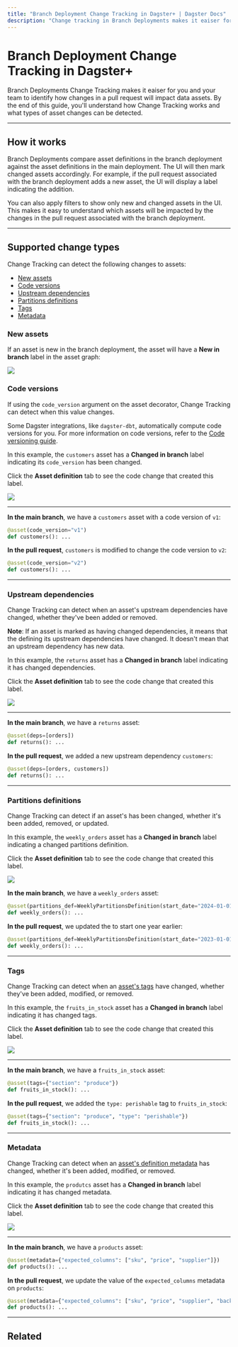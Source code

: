 ```yaml
---
title: "Branch Deployment Change Tracking in Dagster+ | Dagster Docs"
description: "Change tracking in Branch Deployments makes it eaiser for you and your team to identify how changes in a pull request will impact data assets."
---
```


# Branch Deployment Change Tracking in Dagster+

<ApplicableDagsterProduct />

Branch Deployments Change Tracking makes it eaiser for you and your team to identify how changes in a pull request will impact data assets. By the end of this guide, you'll understand how Change Tracking works and what types of asset changes can be detected.

---

## How it works

Branch Deployments compare asset definitions in the branch deployment against the asset definitions in the main deployment. The UI will then mark changed assets accordingly. For example, if the pull request associated with the branch deployment adds a new asset, the UI will display a label indicating the addition.

You can also apply filters to show only new and changed assets in the UI. This makes it easy to understand which assets will be impacted by the changes in the pull request associated with the branch deployment.

---

## Supported change types

Change Tracking can detect the following changes to assets:

- [New assets](#new-assets)
- [Code versions](#code-versions)
- [Upstream dependencies](#upstream-dependencies)
- [Partitions definitions](#partitions-definitions)
- [Tags](#tags)
- [Metadata](#metadata)

### New assets

If an asset is new in the branch deployment, the asset will have a **New in branch** label in the asset graph:

<Image
src="/images/dagster-cloud/managing-deployments/change-tracking-new.png"
width={764}
height={308}
/>

### Code versions

If using the `code_version` argument on the asset decorator, Change Tracking can detect when this value changes.

Some Dagster integrations, like `dagster-dbt`, automatically compute code versions for you. For more information on code versions, refer to the [Code versioning guide](/guides/dagster/asset-versioning-and-caching).

<TabGroup>
<TabItem name="Asset in the Dagster UI">

In this example, the `customers` asset has a **Changed in branch** label indicating its `code_version` has been changed.

Click the **Asset definition** tab to see the code change that created this label.

<Image
src="/images/dagster-cloud/managing-deployments/change-tracking-code-version.png"
width={1042}
height={444}
/>

---

</TabItem>
<TabItem name="Asset definition">

**In the main branch**, we have a `customers` asset with a code version of `v1`:

```python file=/dagster_cloud/branch_deployments/change_tracking_code_version.py startafter=start_main_deployment endbefore=end_main_deployment dedent=4
@asset(code_version="v1")
def customers(): ...
```

**In the pull request**, `customers` is modified to change the code version to `v2`:

```python file=/dagster_cloud/branch_deployments/change_tracking_code_version.py startafter=start_branch_deployment endbefore=end_branch_deployment dedent=4
@asset(code_version="v2")
def customers(): ...
```

---

</TabItem>
</TabGroup>

### Upstream dependencies

Change Tracking can detect when an asset's upstream dependencies have changed, whether they've been added or removed.

**Note**: If an asset is marked as having changed dependencies, it means that the <PyObject object="AssetKey" pluralize /> defining its upstream dependencies have changed. It doesn't mean that an upstream dependency has new data.

<TabGroup>
<TabItem name="Asset in the Dagster UI">

In this example, the `returns` asset has a **Changed in branch** label indicating it has changed dependencies.

Click the **Asset definition** tab to see the code change that created this label.

<Image
src="/images/dagster-cloud/managing-deployments/change-tracking-dependencies.png"
width={1154}
height={490}
/>

---

</TabItem>
<TabItem name="Asset definition">

**In the main branch**, we have a `returns` asset:

```python file=/dagster_cloud/branch_deployments/change_tracking_dependencies.py startafter=start_main_deployment endbefore=end_main_deployment dedent=4
@asset(deps=[orders])
def returns(): ...
```

**In the pull request**, we added a new upstream dependency `customers`:

```python file=/dagster_cloud/branch_deployments/change_tracking_dependencies.py startafter=start_branch_deployment endbefore=end_branch_deployment dedent=4
@asset(deps=[orders, customers])
def returns(): ...
```

---

</TabItem>
</TabGroup>

### Partitions definitions

Change Tracking can detect if an asset's <PyObject object="PartitionsDefinition" /> has been changed, whether it's been added, removed, or updated.

<TabGroup>
<TabItem name="Asset in the Dagster UI">

In this example, the `weekly_orders` asset has a **Changed in branch** label indicating a changed partitions definition.

Click the **Asset definition** tab to see the code change that created this label.

<Image
src="/images/dagster-cloud/managing-deployments/change-tracking-partitions.png"
width={1154}
height={490}
/>

</TabItem>
<TabItem name="Asset definition">

**In the main branch**, we have a `weekly_orders` asset:

```python file=/dagster_cloud/branch_deployments/change_tracking_partitions_definition.py startafter=start_main_deployment endbefore=end_main_deployment dedent=4
@asset(partitions_def=WeeklyPartitionsDefinition(start_date="2024-01-01"))
def weekly_orders(): ...
```

**In the pull request**, we updated the <PyObject object="WeeklyPartitionsDefinition" /> to start one year earlier:

```python file=/dagster_cloud/branch_deployments/change_tracking_partitions_definition.py startafter=start_branch_deployment endbefore=end_branch_deployment dedent=4
@asset(partitions_def=WeeklyPartitionsDefinition(start_date="2023-01-01"))
def weekly_orders(): ...
```

---

</TabItem>
</TabGroup>

### Tags

Change Tracking can detect when an [asset's tags](/concepts/metadata-tags/tags) have changed, whether they've been added, modified, or removed.

<TabGroup>
<TabItem name="Asset in the Dagster UI">

In this example, the `fruits_in_stock` asset has a **Changed in branch** label indicating it has changed tags.

Click the **Asset definition** tab to see the code change that created this label.

<Image
src="/images/dagster-cloud/managing-deployments/change-tracking-tags.png"
width={1154}
height={490}
/>

---

</TabItem>
<TabItem name="Asset definition">

**In the main branch**, we have a `fruits_in_stock` asset:

```python file=/dagster_cloud/branch_deployments/change_tracking_tags.py startafter=start_main_deployment endbefore=end_main_deployment dedent=4
@asset(tags={"section": "produce"})
def fruits_in_stock(): ...
```

**In the pull request**, we added the `type: perishable` tag to `fruits_in_stock`:

```python file=/dagster_cloud/branch_deployments/change_tracking_tags.py startafter=start_branch_deployment endbefore=end_branch_deployment dedent=4
@asset(tags={"section": "produce", "type": "perishable"})
def fruits_in_stock(): ...
```

---

</TabItem>
</TabGroup>

### Metadata

Change Tracking can detect when an [asset's definition metadata](/concepts/metadata-tags/asset-metadata#attaching-definition-metadata) has changed, whether it's been added, modified, or removed.

<TabGroup>
<TabItem name="Asset in the Dagster UI">

In this example, the `produtcs` asset has a **Changed in branch** label indicating it has changed metadata.

Click the **Asset definition** tab to see the code change that created this label.

<Image
src="/images/dagster-cloud/managing-deployments/change-tracking-metadata.png"
width={1154}
height={490}
/>

---

</TabItem>
<TabItem name="Asset definition">

**In the main branch**, we have a `products` asset:

```python file=/dagster_cloud/branch_deployments/change_tracking_metadata.py startafter=start_main_deployment endbefore=end_main_deployment dedent=4
@asset(metadata={"expected_columns": ["sku", "price", "supplier"]})
def products(): ...
```

**In the pull request**, we update the value of the `expected_columns` metadata on `products`:

```python file=/dagster_cloud/branch_deployments/change_tracking_metadata.py startafter=start_branch_deployment endbefore=end_branch_deployment dedent=4
@asset(metadata={"expected_columns": ["sku", "price", "supplier", "backstock"]})
def products(): ...
```

</TabItem>
</TabGroup>

---

## Related

<ArticleList>
  <ArticleListItem
    title="Branch deployments"
    href="/dagster-plus/managing-deployments/branch-deployments"
  ></ArticleListItem>
  <ArticleListItem
    title="Managing Dagster+ deployments"
    href="/dagster-plus/managing-deployments"
  ></ArticleListItem>
  <ArticleListItem title="Dagster Cloud" href="/dagster-plus"></ArticleListItem>
</ArticleList>
